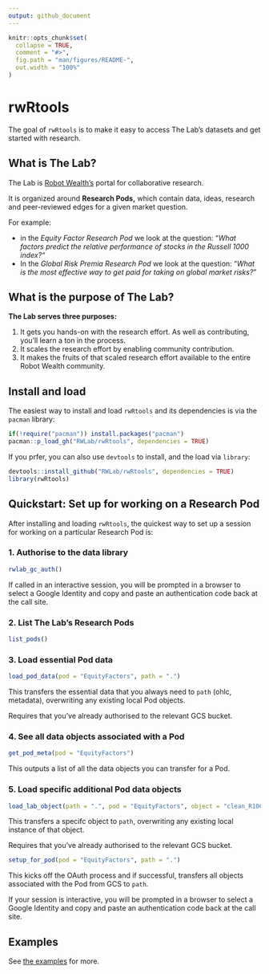 ```yaml
---
output: github_document
---
```


<!-- README.md is generated from README.Rmd. Please edit that file -->

```r
knitr::opts_chunk$set(
  collapse = TRUE,
  comment = "#>",
  fig.path = "man/figures/README-",
  out.width = "100%"
)
```

# rwRtools

<!-- badges: start -->
<!-- badges: end -->

The goal of `rwRtools` is to make it easy to access The Lab's datasets and get started with research. 

## What is The Lab?

The Lab is [Robot Wealth's](https://robotwealth.com/) portal for collaborative research. 

It is organized around **Research Pods,** which contain data, ideas, research and peer-reviewed edges for a given market question.

For example:

- in the *Equity Factor Research Pod* we look at the question: "*What factors predict the relative performance of stocks in the Russell 1000 index?"*
- In the *Global Risk Premia Research Pod* we look at the question: "*What is the most effective way to get paid for taking on global market risks?* "

## What is the purpose of The Lab?

**The Lab serves three purposes:**

1. It gets you hands-on with the research effort. As well as contributing, you'll learn a ton in the process. 
2. It scales the research effort by enabling community contribution.
3. It makes the fruits of that scaled research effort available to the entire Robot Wealth community.

## Install and load

The easiest way to install and load `rwRtools` and its dependencies is via the `pacman` library:

```r
if(!require("pacman")) install.packages("pacman")
pacman::p_load_gh("RWLab/rwRtools", dependencies = TRUE)
```

If you prfer, you can also use `devtools` to install, and the load via `library`:

```r
devtools::install_github("RWLab/rwRtools", dependencies = TRUE)
library(rwRtools)
```


## Quickstart: Set up for working on a Research Pod

After installing and loading `rwRtools`, the quickest way to set up a session for working on a particular Research Pod is:

### 1. Authorise to the data library

```r
rwlab_gc_auth()
```

If called in an interactive session, you will be prompted in a browser to select a Google Identity and copy and paste an authentication code back at the call site.

### 2. List The Lab's Research Pods

```r
list_pods()
```

### 3. Load essential Pod data
 
```r
load_pod_data(pod = "EquityFactors", path = ".")
```

This transfers the essential data that you always need to `path` (ohlc, metadata), overwriting any existing local Pod objects. 

Requires that you've already authorised to the relevant GCS bucket.

### 4. See all data objects associated with a Pod

```r
get_pod_meta(pod = "EquityFactors")
```

This outputs a list of all the data objects you can transfer for a Pod.

### 5. Load specific additional Pod data objects

```r
load_lab_object(path = ".", pod = "EquityFactors", object = "clean_R1000.csv")
```

This transfers a specifc object to `path`, overwriting any existing local instance of that object. 

Requires that you've already authorised to the relevant GCS bucket.

```r
setup_for_pod(pod = "EquityFactors", path = ".")
```

This kicks off the OAuth process and if successful, transfers all objects associated with the Pod from GCS to `path`. 

If your session is interactive, you will be prompted in a browser to select a Google Identity and copy and paste an authentication code back at the call site.

## Examples

See [the examples](examples/) for more.
